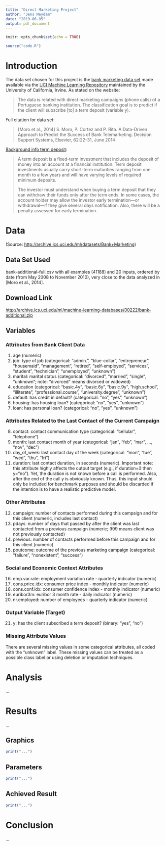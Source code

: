 ```yaml
---
title: "Direct Marketing Project"
author: "Jens Meydam"
date: "2019-06-05"
output: pdf_document
---
```


```r
knitr::opts_chunk$set(echo = TRUE)
```

```r
source("code.R")
```

# Introduction

The data set chosen for this project is the 
[bank marketing data set](http://archive.ics.uci.edu/ml/datasets/Bank+Marketing) 
made available via the [UCI Machine Learning Repository](http://archive.ics.uci.edu/ml) 
maintained by the University of California, Irvine. As stated on the website:

> The data is related with direct marketing campaigns (phone calls) of a Portuguese banking institution. The classification goal is to predict if the client will subscribe [to] a term deposit (variable y).

Full citation for data set: 

> [Moro et al., 2014] S. Moro, P. Cortez and P. Rita. A Data-Driven Approach to Predict the Success of Bank Telemarketing. Decision Support Systems, Elsevier, 62:22-31, June 2014

[Background info term deposit](https://www.investopedia.com/terms/t/termdeposit.asp):

> A term deposit is a fixed-term investment that includes the deposit of money into an account at a financial institution. Term deposit investments usually carry short-term maturities ranging from one month to a few years and will have varying levels of required minimum deposits.
> 
> The investor must understand when buying a term deposit that they can withdraw their funds only after the term ends. In some cases, the account holder may allow the investor early termination—or withdrawal—if they give several days notification. Also, there will be a penalty assessed for early termination.


# Data

(Source: <http://archive.ics.uci.edu/ml/datasets/Bank+Marketing>)

## Data Set Used

bank-additional-full.csv with all examples (41188) and 20 inputs, ordered by date (from May 2008 to November 2010), very close to the data analyzed in [Moro et al., 2014].

## Download Link

<http://archive.ics.uci.edu/ml/machine-learning-databases/00222/bank-additional.zip>

## Variables

### Attributes from Bank Client Data

1. age (numeric)
2. job: type of job (categorical: "admin.", "blue-collar", "entrepreneur", "housemaid", "management", "retired", "self-employed", "services", "student", "technician", "unemployed", "unknown")
3. marital: marital status (categorical: "divorced", "married", "single", "unknown"; note: "divorced" means divorced or widowed)
4. education (categorical: "basic.4y", "basic.6y", "basic.9y", "high.school", "illiterate", "professional.course", "university.degree", "unknown")
5. default: has credit in default? (categorical: "no", "yes", "unknown")
6. housing: has housing loan? (categorical: "no", "yes", "unknown")
7. loan: has personal loan? (categorical: "no", "yes", "unknown")

### Attributes Related to the Last Contact of the Current Campaign

8. contact: contact communication type (categorical: "cellular", "telephone") 
9. month: last contact month of year (categorical: "jan", "feb", "mar", ..., "nov", "dec")
10. day_of_week: last contact day of the week (categorical: "mon", "tue", "wed", "thu", "fri")
11. duration: last contact duration, in seconds (numeric). Important note:  this attribute highly affects the output target (e.g., if duration=0 then y="no"). Yet, the duration is not known before a call is performed. Also, after the end of the call y is obviously known. Thus, this input should only be included for benchmark purposes and should be discarded if the intention is to have a realistic predictive model.

### Other Attributes

12. campaign: number of contacts performed during this campaign and for this client (numeric, includes last contact)
13. pdays: number of days that passed by after the client was last contacted from a previous campaign (numeric; 999 means client was not previously contacted)
14. previous: number of contacts performed before this campaign and for this client (numeric)
15. poutcome: outcome of the previous marketing campaign (categorical: "failure", "nonexistent", "success")

### Social and Economic Context Attributes

16. emp.var.rate: employment variation rate - quarterly indicator (numeric)
17. cons.price.idx: consumer price index - monthly indicator (numeric)     
18. cons.conf.idx: consumer confidence index - monthly indicator (numeric)     
19. euribor3m: euribor 3 month rate - daily indicator (numeric)
20. nr.employed: number of employees - quarterly indicator (numeric)

### Output Variable (Target)

21. y: has the client subscribed a term deposit? (binary: "yes", "no")

### Missing Attribute Values

There are several missing values in some categorical attributes, all coded with the "unknown" label. These missing values can be treated as a possible class label or using deletion or imputation techniques. 


# Analysis

...


# Results

...

## Graphics

```r
print("...")
```

## Parameters

```r
print("...")
```

## Achieved Result

```r
print("...")
```


# Conclusion

... 

